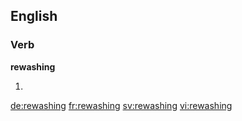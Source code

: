 ==English==

===Verb===
'''rewashing'''

# {{third-person singular of|rewash}}

[[de:rewashing]]
[[fr:rewashing]]
[[sv:rewashing]]
[[vi:rewashing]]